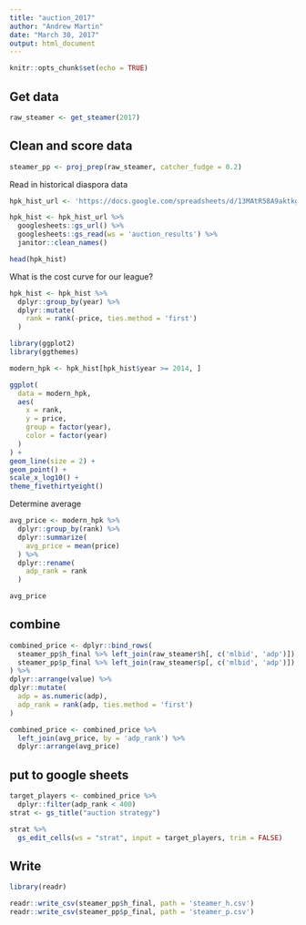 ```yaml
---
title: "auction_2017"
author: "Andrew Martin"
date: "March 30, 2017"
output: html_document
---
```


```r
knitr::opts_chunk$set(echo = TRUE)
```

## Get data

```r

raw_steamer <- get_steamer(2017) 

```

## Clean and score data

```r

steamer_pp <- proj_prep(raw_steamer, catcher_fudge = 0.2)

```

Read in historical diaspora data

```r
hpk_hist_url <- 'https://docs.google.com/spreadsheets/d/13MAtR58A9aktkgpP5NdlI1u355HqyyCsbe1YVpzbQhM/'

hpk_hist <- hpk_hist_url %>%
  googlesheets::gs_url() %>%
  googlesheets::gs_read(ws = 'auction_results') %>%
  janitor::clean_names()

head(hpk_hist)

```

What is the cost curve for our league?
```r

hpk_hist <- hpk_hist %>%
  dplyr::group_by(year) %>%
  dplyr::mutate(
    rank = rank(-price, ties.method = 'first')
  )

```

```r
library(ggplot2)
library(ggthemes)

modern_hpk <- hpk_hist[hpk_hist$year >= 2014, ]

ggplot(
  data = modern_hpk,
  aes(
    x = rank,
    y = price,
    group = factor(year),
    color = factor(year)
  )
) +
geom_line(size = 2) +
geom_point() +
scale_x_log10() +
theme_fivethirtyeight()
```

Determine average

```r

avg_price <- modern_hpk %>%
  dplyr::group_by(rank) %>%
  dplyr::summarize(
    avg_price = mean(price)
  ) %>%
  dplyr::rename(
    adp_rank = rank
  )

avg_price
```

## combine

```r


combined_price <- dplyr::bind_rows(
  steamer_pp$h_final %>% left_join(raw_steamer$h[, c('mlbid', 'adp')]),
  steamer_pp$p_final %>% left_join(raw_steamer$p[, c('mlbid', 'adp')])
) %>%
dplyr::arrange(value) %>%
dplyr::mutate(
  adp = as.numeric(adp),
  adp_rank = rank(adp, ties.method = 'first') 
)


```


```r

combined_price <- combined_price %>% 
  left_join(avg_price, by = 'adp_rank') %>%
  dplyr::arrange(avg_price)

```

## put to google sheets
```r

target_players <- combined_price %>%
  dplyr::filter(adp_rank < 400)
strat <- gs_title("auction strategy")

strat %>%
  gs_edit_cells(ws = "strat", input = target_players, trim = FALSE)
```

## Write

```r
library(readr)

readr::write_csv(steamer_pp$h_final, path = 'steamer_h.csv')
readr::write_csv(steamer_pp$p_final, path = 'steamer_p.csv')
```

